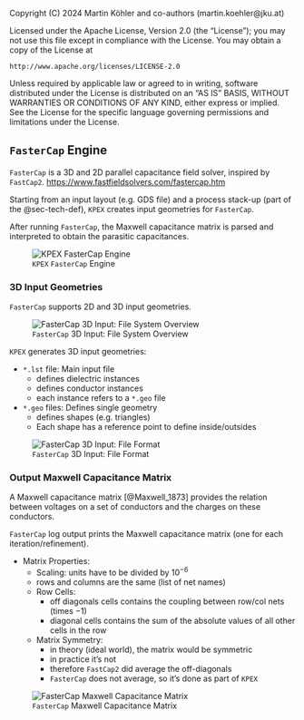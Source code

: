 ::: {.content-hidden}
Copyright (C) 2024 Martin Köhler and co-authors (martin.koehler@jku.at)

Licensed under the Apache License, Version 2.0 (the "License");
you may not use this file except in compliance with the License.
You may obtain a copy of the License at

    http://www.apache.org/licenses/LICENSE-2.0

Unless required by applicable law or agreed to in writing, software
distributed under the License is distributed on an "AS IS" BASIS,
WITHOUT WARRANTIES OR CONDITIONS OF ANY KIND, either express or implied.
See the License for the specific language governing permissions and
limitations under the License.
:::

## `FasterCap` Engine

`FasterCap` is a 3D and 2D parallel capacitance field solver, inspired by `FastCap2`.
<https://www.fastfieldsolvers.com/fastercap.htm>

Starting from an input layout (e.g. GDS file) and a process stack-up (part of the @sec-tech-def), `KPEX` creates input geometries for `FasterCap`.

After running `FasterCap`, the Maxwell capacitance matrix is parsed and interpreted to obtain the parasitic capacitances.

![`KPEX` `FasterCap` Engine](figures/kpex-engine-fastercap-overview.svg)

### 3D Input Geometries

`FasterCap` supports 2D and 3D input geometries. 

![`FasterCap` 3D Input: File System Overview](figures/fastercap-input-geometry-3D-part1.svg)

`KPEX` generates 3D input geometries:

- `*.lst` file: Main input file
  - defines dielectric instances
  - defines conductor instances
  - each instance refers to a `*.geo` file
- `*.geo` files: Defines single geometry
  - defines shapes (e.g. triangles)
  - Each shape has a reference point to define inside/outsides

![`FasterCap` 3D Input: File Format](figures/fastercap-input-geometry-3D-part2.svg)

### Output Maxwell Capacitance Matrix

A Maxwell capacitance matrix [@Maxwell_1873] provides the relation between voltages on a set of conductors and the charges on these conductors.

`FasterCap` log output prints the Maxwell capacitance matrix (one for each iteration/refinement).

- Matrix Properties:
  - Scaling: units have to be divided by $10^{-6}$
  - rows and columns are the same (list of net names)
  - Row Cells:
    - off diagonals cells contains the coupling between row/col nets (times $-1$)
    - diagonal cells contains the sum of the absolute values of all other cells in the row
  - Matrix Symmetry:
    - in theory (ideal world), the matrix would be symmetric
    - in practice it's not  
    - therefore `FastCap2` did average the off-diagonals
    - `FasterCap` does not average, so it's done as part of `KPEX`

![`FasterCap` Maxwell Capacitance Matrix](figures/fastercap-maxwell-capacitance-matrix.svg)
